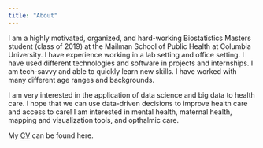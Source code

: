 ```yaml
---
title: "About"
---
```


I am a highly motivated, organized, and hard-working Biostatistics Masters student (class of 2019) at the Mailman School of Public Health at Columbia University. I have experience working in a lab setting and office setting. I have used different technologies and software in projects and internships. I am tech-savvy and able to quickly learn new skills. I have worked with many different age ranges and backgrounds. 

I am very interested in the application of data science and big data to health care. I hope that we can use data-driven decisions to improve health care and access to care! I am interested in mental health, maternal health, mapping and visualization tools, and opthalmic care.


My [CV](kaitlin_maciejewski.pdf) can be found here.



